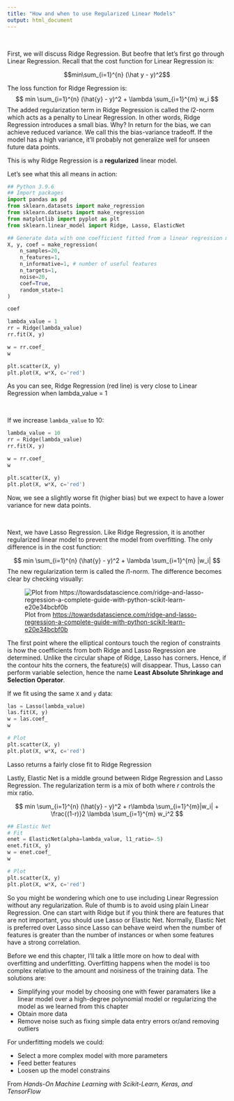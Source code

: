 ```yaml
---
title: "How and when to use Regularized Linear Models"
output: html_document
---
```


<br>

First, we will discuss Ridge Regression. But beofre that let's first go through Linear Regression. Recall that the cost function for Linear Regression is:

$$min\sum_{i=1}^{n} (\hat y - y)^2$$

The loss function for Ridge Regression is: $$ min \sum_{i=1}^{n} (\hat{y} - y)^2 + \lambda \sum_{i=1}^{m} w_i $$ The added regularization term in Ridge Regression is called the $l2$-norm which acts as a penalty to Linear Regression. In other words, Ridge Regression introduces a small bias. Why? In return for the bias, we can achieve reduced variance. We call this the bias-variance tradeoff. If the model has a high variance, it'll probably not generalize well for unseen future data points.

This is why Ridge Regression is a **regularized** linear model.

Let's see what this all means in action:

```python
## Python 3.9.6
## Import packages
import pandas as pd
from sklearn.datasets import make_regression
from sklearn.datasets import make_regression
from matplotlib import pyplot as plt
from sklearn.linear_model import Ridge, Lasso, ElasticNet
```

```python
## Generate data with one coefficient fitted from a linear regression model
X, y, coef = make_regression(
    n_samples=20,
    n_features=1,
    n_informative=1, # number of useful features
    n_targets=1,
    noise=20,
    coef=True,
    random_state=1
)

coef
```

```python
lambda_value = 1 
rr = Ridge(lambda_value) 
rr.fit(X, y)

w = rr.coef_
w

plt.scatter(X, y)
plt.plot(X, w*X, c='red')
```

As you can see, Ridge Regression (red line) is very close to Linear Regression when lambda_value = 1

<br>

If we increase `lambda_value` to 10:

```python
lambda_value = 10 
rr = Ridge(lambda_value) 
rr.fit(X, y)

w = rr.coef_
w

plt.scatter(X, y)
plt.plot(X, w*X, c='red')
```

Now, we see a slightly worse fit (higher bias) but we expect to have a lower variance for new data points.

<br>

Next, we have Lasso Regression. Like Ridge Regression, it is another regularized linear model to prevent the model from overfitting. The only difference is in the cost function:

$$ min \sum_{i=1}^{n} (\hat{y} - y)^2 + \lambda \sum_{i=1}^{m} |w_i| $$ The new regularization term is called the $l1$-norm. The difference becomes clear by checking visually:

![Plot from <https://towardsdatascience.com/ridge-and-lasso-regression-a-complete-guide-with-python-scikit-learn-e20e34bcbf0b>](imgs/lasso_img.png)

The first point where the elliptical contours touch the region of constraints is how the coefficients from both Ridge and Lasso Regression are determined. Unlike the circular shape of Ridge, Lasso has corners. Hence, if the contour hits the corners, the feature(s) will disappear. Thus, Lasso can perform variable selection, hence the name **Least Absolute Shrinkage and Selection Operator**.

If we fit using the same `X` and `y` data:

```python
las = Lasso(lambda_value)
las.fit(X, y)
w = las.coef_
w
```

```python
# Plot
plt.scatter(X, y)
plt.plot(X, w*X, c='red')
```

Lasso returns a fairly close fit to Ridge Regression

Lastly, Elastic Net is a middle ground between Ridge Regression and Lasso Regression. The regularization term is a mix of both where $r$ controls the mix ratio.

$$ min \sum_{i=1}^{n} (\hat{y} - y)^2 + r\lambda \sum_{i=1}^{m}|w_i| + \frac{(1-r)}2 \lambda \sum_{i=1}^{m} w_i^2 $$

```python
## Elastic Net
# Fit
enet = ElasticNet(alpha=lambda_value, l1_ratio=.5)
enet.fit(X, y)
w = enet.coef_
w
```

```python
# Plot
plt.scatter(X, y)
plt.plot(X, w*X, c='red')
```

So you might be wondering which one to use including Linear Regression without any regularization. Rule of thumb is to avoid using plain Linear Regression. One can start with Ridge but if you think there are features that are not important, you should use Lasso or Elastic Net. Normally, Elastic Net is preferred over Lasso since Lasso can behave weird when the number of features is greater than the number of instances or when some features have a strong correlation.

Before we end this chapter, I'll talk a little more on how to deal with overfitting and underfitting. Overfitting happens when the model is too complex relative to the amount and noisiness of the training data. The solutions are:

-   Simplifying your model by choosing one with fewer paramaters like a linear model over a high-degree polynomial model or regularizing the model as we learned from this chapter
-   Obtain more data
-   Remove noise such as fixing simple data entry errors or/and removing outliers

For underfitting models we could:

-   Select a more complex model with more parameters
-   Feed better features
-   Loosen up the model constrains

From *Hands-On Machine Learning with Scikit-Learn, Keras, and TensorFlow*

